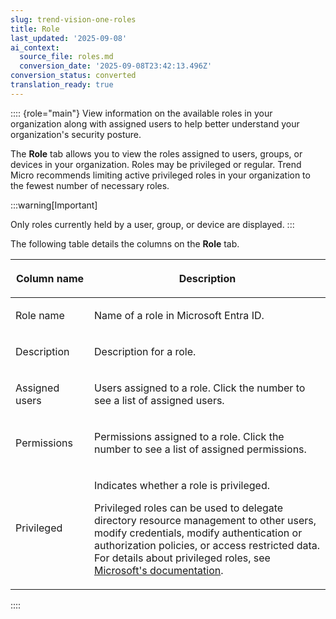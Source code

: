 ```yaml
---
slug: trend-vision-one-roles
title: Role
last_updated: '2025-09-08'
ai_context:
  source_file: roles.md
  conversion_date: '2025-09-08T23:42:13.496Z'
conversion_status: converted
translation_ready: true
---
```


:::: {role="main"}
View information on the available roles in your organization along with assigned users to help better understand your organization's security posture.

The **Role** tab allows you to view the roles assigned to users, groups, or devices in your organization. Roles may be privileged or regular. Trend Micro recommends limiting active privileged roles in your organization to the fewest number of necessary roles.

:::warning[Important]

Only roles currently held by a user, group, or device are displayed.
:::

The following table details the columns on the **Role** tab.

<table>
<colgroup>
<col style="width: 25%" />
<col style="width: 75%" />
</colgroup>
<thead>
<tr>
<th><p>Column name</p></th>
<th><p>Description</p></th>
</tr>
</thead>
<tbody>
<tr>
<td><p>Role name</p></td>
<td><p>Name of a role in Microsoft Entra ID.</p></td>
</tr>
<tr>
<td><p>Description</p></td>
<td><p>Description for a role.</p></td>
</tr>
<tr>
<td><p>Assigned users</p></td>
<td><p>Users assigned to a role. Click the number to see a list of assigned users.</p></td>
</tr>
<tr>
<td><p>Permissions</p></td>
<td><p>Permissions assigned to a role. Click the number to see a list of assigned permissions.</p></td>
</tr>
<tr>
<td><p>Privileged</p></td>
<td><p>Indicates whether a role is privileged.</p>
<p>Privileged roles can be used to delegate directory resource management to other users, modify credentials, modify authentication or authorization policies, or access restricted data. For details about privileged roles, see <a href="https://learn.microsoft.com/en-us/entra/identity/role-based-access-control/permissions-reference">Microsoft's documentation</a>.</p></td>
</tr>
</tbody>
</table>
::::

